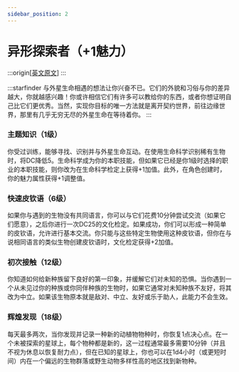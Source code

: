 ```yaml
---
sidebar_position: 2
---
```


# 异形探索者（+1魅力）

:::origin[[英文原文](https://www.aonsrd.com/Themes.aspx?ItemName=Xenoseeker)]
:::

:::starfinder
与外星生命相遇的想法让你兴奋不已。它们的外貌和习俗与你的差异越大，你就越感兴趣！你或许相信它们有许多可以教给你的东西，或者你想证明自己比它们更优秀。当然，实现你目标的唯一方法就是离开契约世界，前往边缘世界，那里有几乎无穷无尽的外星生命在等待着你。
:::

### 主题知识（1级）

你受过训练，能够寻找、识别并与外星生命互动。在使用生命科学识别稀有生物时，将DC降低5。生命科学成为你的本职技能，但如果它已经是你1级时选择的职业的本职技能，则你改为在生命科学检定上获得+1加值。此外，在角色创建时，你的魅力属性获得+1调整值。

### 快速皮钦语（6级）

如果你与遇到的生物没有共同语言，你可以与它们花费10分钟尝试交流（如果它们愿意），之后你进行一次DC25的文化检定。如果成功，你们可以形成一种简单的皮钦语，允许进行基本交流。你只能与这些特定生物使用这种皮钦语，但你在与说相同语言的类似生物创建皮钦语时，文化检定获得+2加值。

### 初次接触（12级）

你知道如何给新种族留下良好的第一印象，并缓解它们对未知的恐惧。当你遇到一个从未见过你的种族或你同伴种族的生物时，如果它通常对未知种族不友好，将其改为中立。如果该生物原本就是敌对、中立、友好或乐于助人，此能力不会生效。

### 辉煌发现（18级）

每天最多两次，当你发现并记录一种新的动植物物种时，你恢复1点决心点。在一个未被探索的星球上，每个物种都是新的，这一过程通常最多需要10分钟（并且不视为休息以恢复耐力点），但在已知的星球上，你也可以在1d4小时（或更短时间）内在一个偏远的生物群落或野生动物多样性高的地区找到新物种。